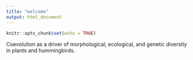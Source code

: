```yaml
---
title: "welcome"
output: html_document
---
```


```r
knitr::opts_chunk$set(echo = TRUE)
```

Coevolution as a driver of morphological, ecological, and genetic diversity in plants and hummingbirds. 